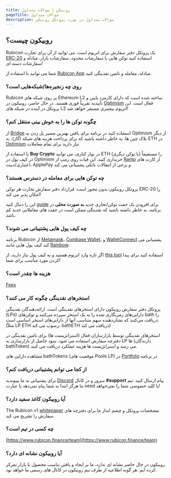 ```yaml
---
title: روبیکن | سوالات متداول
pageTitle: سوالات متداول
description: سوالات متداول در مورد پروتکل روبیکن
---
```


## روبیکون چیست؟

Rubicon یک پروتکل دفتر سفارش برای اتریوم است. می توانید از آن برای تجارت [ERC-20](https://ethereum.org/en/developers/docs/standards/tokens/erc-20/) استفاده کنید توکن هایی با سفارشات محدود، سفارشات بازار، مبادله و سفارشات دسته ای!

شما می توانید با استفاده از [Rubicon App](https://app.rubicon.finance/) مبادله، معامله و تامین نقدینگی کنید.

### روی چه زنجیره‌ها/شبکه‌هایی است؟

Rubicon بر روی شبکه های Ethereum L2 ساخته شده است که دارای کارمزد پایین و تأییدیه تقریباً فوری هستند. در حال حاضر، روبیکون در [Optimism](https://www.optimism.io/) فعال است. این پروتکل در آینده در شبکه های L2 اتریوم بیشتری مستقر خواهد شد!

### چگونه توکن ها را به خوش بینی منتقل کنم؟

از [Bridge](https://app.rubicon.finance/bridge) استفاده کنید در برنامه برای یافتن بهترین مسیر پل زدن به Optimism از دیگر بلاک چین ها. به خاطر داشته باشید که برای پرداخت هزینه های شبکه (گاز)، به ETH در [Optimism](https://www.optimism.io/) نیاز دارید برای تمام معاملات

با استفاده از **Buy Crypto** در نوار کناری، می توانید ETH (یا توکن دیگری) را مستقیماً در کیف پول در Optimism خریداری کنید. این فیات روی رمپ از [Ramp](https://ramp.network/) از کارت های اعتباری/دبیت، ApplePay و برخی از انتقالات بانکی پشتیبانی می کند.

### چه توکن هایی برای معامله در دسترس هستند؟

پروتکل روبیکون بدون مجوز است: قرارداد دفتر سفارش تجارت هر توکن ERC-20 را امکان پذیر می کند!

این را دنبال کنید [guide](/docs/guides/trade/adding-a-trading-pair) برای افزودن یک جفت توکن/تجاری جدید **به صورت محلی** در برنامه، به خاطر داشته باشید که نقدینگی ممکن است در جفت های معاملاتی جدید کم باشد.

### چه کیف پول هایی پشتیبانی می شوند؟

برنامه Rubicon از [Metamask](https://metamask.io/)، [Coinbase Wallet](https://www.coinbase.com/wallet)، و [WalletConnect](https://walletconnect.com/) پشتیبانی می کند کیف پول هایی مانند [Rainbow](https://rainbow.me/).

اگر تازه وارد اتریوم هستید و به کیف پول نیاز دارید، از [this tool](https://ethereum.org/en/wallets/find-wallet/) استفاده کنید برای پیدا کردن مورد مناسب برای شما!

### هزینه ها چقدر است؟

[Fees](/guides/trade/fees)

### استخرهای نقدینگی چگونه کار می کنند؟

پروتکل دفتر سفارش روبیکون دارای استخرهای نقدینگی است. ارائه‌دهندگان نقدینگی (LPs) دارایی‌های رمزنگاری شده را به یک استخر سپرده می‌کنند و توکن‌های bath را دریافت می‌کنند که نشان‌دهنده سهم متناسب آنها از دارایی‌های استخر اساسی است.
(مثلاً LP ETH رسوب می کند، bathETH ​​دریافت می کند)

استخرهای نقدینگی توسط بازارسازان فعال (استراتژیست ها) برای تامین نقدینگی در دفترچه سفارش استفاده می شود. سود حاصل از بازارسازی به LP ها (دارندگان bathToken) می رسد و استراتژیست ها هزینه عملکرد دریافت می کنند.

مشاهده دارایی های bathTokens (موقعیت های Pools LP) در [Portfolio](https://app.rubicon.finance/portfolio) در برنامه

### از کجا می توانم پشتیبانی دریافت کنم؟

برای پشتیبانی به ما بپیوندید [Discord](https://discord.com/invite/E7pS24J) سرور و در کانال **#support** پیام ارسال کنید. تیم ما هرگز ابتدا به شما پیام نمی‌دهد یا عبارت seed یا کلید خصوصی شما را نمی‌خواهد!

### آیا روبیکون کاغذ سفید دارد؟

The Rubicon v1 [whitepaper](https://github.com/RubiconDeFi/rubicon-protocol-v1/blob/master/Rubicon%20v1%20Whitepaper.pdf) مشخصات پروتکل و چشم انداز ما برای دفترچه های سفارش را تشریح می کند.

### چه کسی در تیم است؟

[https://www.rubicon.finance/team](https://www.rubicon.finance/team)

### آیا روبیکون نشانه ای دارد؟

روبیکون در حال حاضر نشانه ای ندارد، ما بر ایجاد و یافتن تناسب محصول با بازار تمرکز کرده ایم. هر گونه اطلاعیه از طرف تیم روبیکون در کانال های رسمی ما خواهد بود.